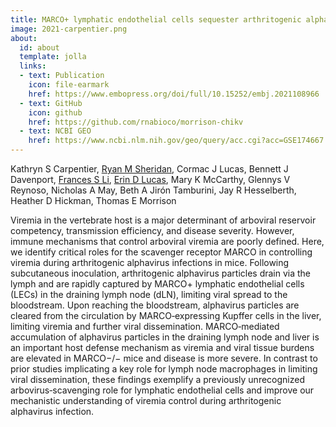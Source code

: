 ```yaml
---
title: MARCO+ lymphatic endothelial cells sequester arthritogenic alphaviruses to limit viremia and viral dissemination
image: 2021-carpentier.png
about:
  id: about
  template: jolla
  links:
  - text: Publication
    icon: file-earmark
    href: https://www.embopress.org/doi/full/10.15252/embj.2021108966
  - text: GitHub
    icon: github
    href: https://github.com/rnabioco/morrison-chikv
  - text: NCBI GEO
    href: https://www.ncbi.nlm.nih.gov/geo/query/acc.cgi?acc=GSE174667
---
```


Kathryn S Carpentier, [Ryan M Sheridan](https://orcid.org/0000-0003-4012-3147), Cormac J Lucas, Bennett J Davenport, [Frances S Li](https://orcid.org/0000-0001-8798-8290), [Erin D Lucas](http://orcid.org/0000-0001-7705-2069), Mary K McCarthy, Glennys V Reynoso, Nicholas A May, Beth A Jirón Tamburini, Jay R Hesselberth, Heather D Hickman, Thomas E Morrison

Viremia in the vertebrate host is a major determinant of arboviral reservoir competency, transmission efficiency, and disease severity. However, immune mechanisms that control arboviral viremia are poorly defined. Here, we identify critical roles for the scavenger receptor MARCO in controlling viremia during arthritogenic alphavirus infections in mice. Following subcutaneous inoculation, arthritogenic alphavirus particles drain via the lymph and are rapidly captured by MARCO+ lymphatic endothelial cells (LECs) in the draining lymph node (dLN), limiting viral spread to the bloodstream. Upon reaching the bloodstream, alphavirus particles are cleared from the circulation by MARCO‐expressing Kupffer cells in the liver, limiting viremia and further viral dissemination. MARCO‐mediated accumulation of alphavirus particles in the draining lymph node and liver is an important host defense mechanism as viremia and viral tissue burdens are elevated in MARCO−/− mice and disease is more severe. In contrast to prior studies implicating a key role for lymph node macrophages in limiting viral dissemination, these findings exemplify a previously unrecognized arbovirus‐scavenging role for lymphatic endothelial cells and improve our mechanistic understanding of viremia control during arthritogenic alphavirus infection.
